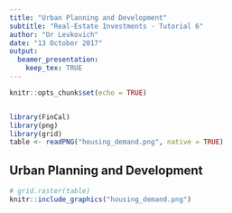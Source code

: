 ```yaml
---
title: "Urban Planning and Development"
subtitle: "Real-Estate Investments - Tutorial 6"
author: "Or Levkovich"
date: "13 October 2017"
output: 
  beamer_presentation:
    keep_tex: TRUE
---
```



```r
knitr::opts_chunk$set(echo = TRUE)


library(FinCal)
library(png)
library(grid)
table <- readPNG("housing_demand.png", native = TRUE)
```

## Urban Planning and Development



```r

# grid.raster(table)
knitr::include_graphics("housing_demand.png")

```
